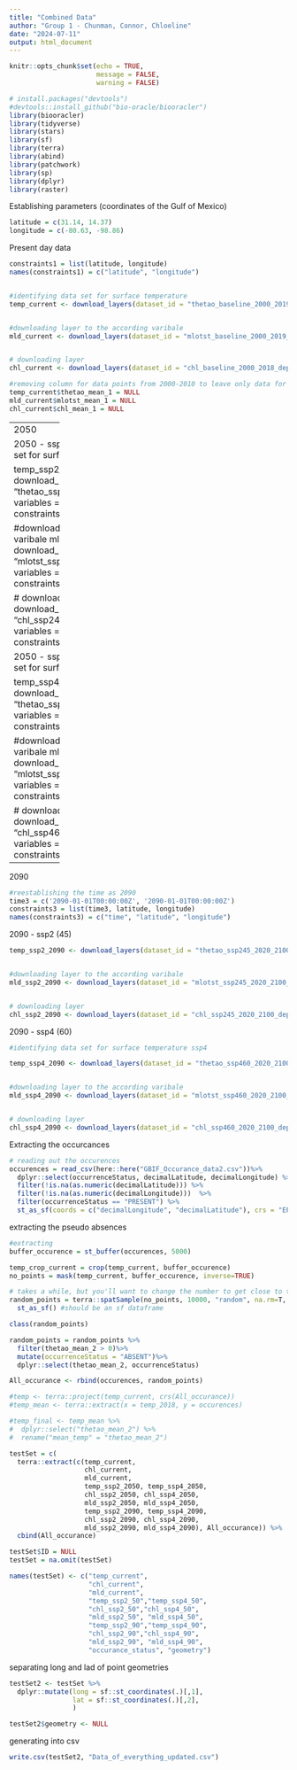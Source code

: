 ```yaml
---
title: "Combined Data"
author: "Group 1 - Chunman, Connor, Chloeline"
date: "2024-07-11"
output: html_document
---
```


```r
knitr::opts_chunk$set(echo = TRUE,
                      message = FALSE,
                      warning = FALSE)
```

```r
# install.packages("devtools")
#devtools::install_github("bio-oracle/biooracler")
library(biooracler)
library(tidyverse)
library(stars)
library(sf)
library(terra)
library(abind)
library(patchwork)
library(sp)
library(dplyr)
library(raster)

```

Establishing parameters (coordinates of the Gulf of Mexico)
```r
latitude = c(31.14, 14.37)
longitude = c(-80.63, -98.86)
```

Present day data
```r
constraints1 = list(latitude, longitude)
names(constraints1) = c("latitude", "longitude")


#identifying data set for surface temperature
temp_current <- download_layers(dataset_id = "thetao_baseline_2000_2019_depthsurf", variables = "thetao_mean", constraints = constraints1)


#downloading layer to the according varibale 
mld_current <- download_layers(dataset_id = "mlotst_baseline_2000_2019_depthsurf", variables = "mlotst_mean", constraints = constraints1)


# downloading layer 
chl_current <- download_layers(dataset_id = "chl_baseline_2000_2018_depthsurf", variables = "chl_mean", constraints = constraints1)

#removing column for data points from 2000-2010 to leave only data for present 
temp_current$thetao_mean_1 = NULL
mld_current$mlotst_mean_1 = NULL
chl_current$chl_mean_1 = NULL
```


------------
2050 
```r
#reestablishing the time as 2050
time2 = c('2050-01-01T00:00:00Z', '2050-01-01T00:00:00Z')
constraints2 = list(time2, latitude, longitude)
names(constraints2) = c("time", "latitude", "longitude")
```

2050 - ssp2 (45)
```r
#identifying data set for surface temperature

temp_ssp2_2050 <- download_layers(dataset_id = "thetao_ssp245_2020_2100_depthsurf", variables = "thetao_mean", constraints = constraints2)


#downloading layer to the according varibale 
mld_ssp2_2050 <- download_layers(dataset_id = "mlotst_ssp245_2020_2100_depthsurf", variables = "mlotst_mean", constraints = constraints2)


# downloading layer 
chl_ssp2_2050 <- download_layers(dataset_id = "chl_ssp245_2020_2100_depthsurf", variables = "chl_mean", constraints = constraints2)
```

2050 - ssp4 (60)
```r
#identifying data set for surface temperature ssp4

temp_ssp4_2050 <- download_layers(dataset_id = "thetao_ssp460_2020_2100_depthsurf", variables = "thetao_mean", constraints = constraints2)


#downloading layer to the according varibale 
mld_ssp4_2050 <- download_layers(dataset_id = "mlotst_ssp460_2020_2100_depthsurf", variables = "mlotst_mean", constraints = constraints2)


# downloading layer 
chl_ssp4_2050 <- download_layers(dataset_id = "chl_ssp460_2020_2100_depthsurf", variables = "chl_mean", constraints = constraints2)
```

------------
2090 
```r
#reestablishing the time as 2090
time3 = c('2090-01-01T00:00:00Z', '2090-01-01T00:00:00Z')
constraints3 = list(time3, latitude, longitude)
names(constraints3) = c("time", "latitude", "longitude")
```

2090 - ssp2 (45)
```r
temp_ssp2_2090 <- download_layers(dataset_id = "thetao_ssp245_2020_2100_depthsurf", variables = "thetao_mean", constraints = constraints3)


#downloading layer to the according varibale 
mld_ssp2_2090 <- download_layers(dataset_id = "mlotst_ssp245_2020_2100_depthsurf", variables = "mlotst_mean", constraints = constraints3)


# downloading layer 
chl_ssp2_2090 <- download_layers(dataset_id = "chl_ssp245_2020_2100_depthsurf", variables = "chl_mean", constraints = constraints3)
```

2090 - ssp4 (60)
```r
#identifying data set for surface temperature ssp4

temp_ssp4_2090 <- download_layers(dataset_id = "thetao_ssp460_2020_2100_depthsurf", variables = "thetao_mean", constraints = constraints3)


#downloading layer to the according varibale 
mld_ssp4_2090 <- download_layers(dataset_id = "mlotst_ssp460_2020_2100_depthsurf", variables = "mlotst_mean", constraints = constraints3)


# downloading layer 
chl_ssp4_2090 <- download_layers(dataset_id = "chl_ssp460_2020_2100_depthsurf", variables = "chl_mean", constraints = constraints3)
```


Extracting the occurcances 
```r
# reading out the occurences 
occurences = read_csv(here::here("GBIF_Occurance_data2.csv"))%>% 
  dplyr::select(occurrenceStatus, decimalLatitude, decimalLongitude) %>% 
  filter(!is.na(as.numeric(decimalLatitude))) %>% 
  filter(!is.na(as.numeric(decimalLongitude)))  %>% 
  filter(occurrenceStatus == "PRESENT") %>% 
  st_as_sf(coords = c("decimalLongitude", "decimalLatitude"), crs = "EPSG:4326")

```

extracting the pseudo absences 
```r
#extracting 
buffer_occurence = st_buffer(occurences, 5000)

temp_crop_current = crop(temp_current, buffer_occurence)
no_points = mask(temp_current, buffer_occurence, inverse=TRUE)

# takes a while, but you'll want to change the number to get close to the number of occurences you have
random_points = terra::spatSample(no_points, 10000, "random", na.rm=T, as.points=TRUE) %>% 
  st_as_sf() #should be an sf dataframe

class(random_points)

random_points = random_points %>% 
  filter(thetao_mean_2 > 0)%>% 
  mutate(occurrenceStatus = "ABSENT")%>% 
  dplyr::select(thetao_mean_2, occurrenceStatus)

All_occurance <- rbind(occurences, random_points)
```


```r
#temp <- terra::project(temp_current, crs(All_occurance))
#temp_mean <- terra::extract(x = temp_2018, y = occurences)

#temp_final <- temp_mean %>%
#  dplyr::select("thetao_mean_2") %>%
#  rename("mean_temp" = "thetao_mean_2")
```


```r

testSet = c(
  terra::extract(c(temp_current, 
                   chl_current,
                   mld_current,
                   temp_ssp2_2050, temp_ssp4_2050, 
                   chl_ssp2_2050, chl_ssp4_2050,
                   mld_ssp2_2050, mld_ssp4_2050,
                   temp_ssp2_2090, temp_ssp4_2090, 
                   chl_ssp2_2090, chl_ssp4_2090,
                   mld_ssp2_2090, mld_ssp4_2090), All_occurance)) %>%
  cbind(All_occurance) 

testSet$ID = NULL
testSet = na.omit(testSet)

names(testSet) <- c("temp_current", 
                    "chl_current",
                    "mld_current",
                    "temp_ssp2_50","temp_ssp4_50",
                    "chl_ssp2_50","chl_ssp4_50",
                    "mld_ssp2_50", "mld_ssp4_50",
                    "temp_ssp2_90","temp_ssp4_90",
                    "chl_ssp2_90","chl_ssp4_90",
                    "mld_ssp2_90", "mld_ssp4_90",
                    "occurance_status", "geometry")
```

separating long and lad of point geometries 
```r
testSet2 <- testSet %>% 
  dplyr::mutate(long = sf::st_coordinates(.)[,1],
                lat = sf::st_coordinates(.)[,2],
                )

testSet2$geometry <- NULL
```


generating into csv
```r
write.csv(testSet2, "Data_of_everything_updated.csv")
```

